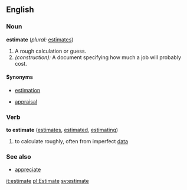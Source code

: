 ==English==

===Noun===
'''estimate'''  (''plural:'' [[estimates]])
#A rough calculation or guess.
#''(construction):'' A document specifying how much a job will probably cost.

====Synonyms====
*[[estimation]]
<!--*[[esteem]] (a moral sentiment made up of respect and attachment)-->
*[[appraisal]]

===Verb===
'''to estimate'''  ([[estimates]], [[estimated]], [[estimating]])
#to calculate roughly, often from imperfect [[data]]

===See also===
*[[appreciate]]

[[it:estimate]]
[[pl:Estimate]]
[[sv:estimate]]